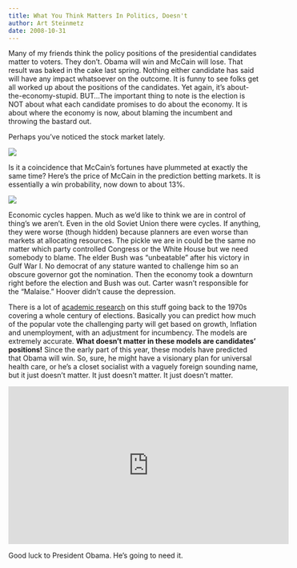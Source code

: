 ```yaml
---
title: What You Think Matters In Politics, Doesn't
author: Art Steinmetz
date: 2008-10-31
---
```


Many of my friends think the policy positions of the presidential candidates matter to voters. They don't. Obama will win and McCain will lose. That result was baked in the cake last spring. Nothing either candidate has said will have any impact whatsoever on the outcome. It is funny to see folks get all worked up about the positions of the candidates. Yet again, it's about-the-economy-stupid. BUT...The important thing to note is the election is NOT about what each candidate promises to do about the economy. It is about where the economy is now, about blaming the incumbent and throwing the bastard out.

Perhaps you've noticed the stock market lately.

![](/img/2008/10/spx-oct-08.bmp)

Is it a coincidence that McCain's fortunes have plummeted at exactly the same time? Here's the price of McCain in the prediction betting markets. It is essentially a win probability, now down to about 13%.

![](/img/2008/10/mccain-price.bmp)

Economic cycles happen. Much as we'd like to think we are in control of thing's we aren't. Even in the old Soviet Union there were cycles. If anything, they were worse (though hidden) because planners are even worse than markets at allocating resources. The pickle we are in could be the same no matter which party controlled Congress or the White House but we need somebody to blame. The elder Bush was "unbeatable" after his victory in Gulf War I. No democrat of any stature wanted to challenge him so an obscure governor got the nomination. Then the economy took a downturn right before the election and Bush was out. Carter wasn't responsible for the "Malaise." Hoover didn't cause the depression.

There is a lot of [academic research](/html/img/econometrics_and_elections.PDF) on this stuff going back to the 1970s covering a whole century of elections. Basically you can predict how much of the popular vote the challenging party will get based on growth, Inflation and unemployment, with an adjustment for incumbency. The models are extremely accurate. **What doesn't matter in these models are candidates' positions!** Since the early part of this year, these models have predicted that Obama will win. So, sure, he might have a visionary plan for universal health care, or he's a closet socialist with a vaguely foreign sounding name, but it just doesn't matter. It just doesn't matter. It just doesn't matter.

<iframe width="560" height="315" src="https://www.youtube.com/embed/e9mf3Bypyk8?start=115" title="YouTube video player" frameborder="0" allow="accelerometer; autoplay; clipboard-write; encrypted-media; gyroscope; picture-in-picture; web-share" allowfullscreen></iframe>

Good luck to President Obama. He's going to need it.

